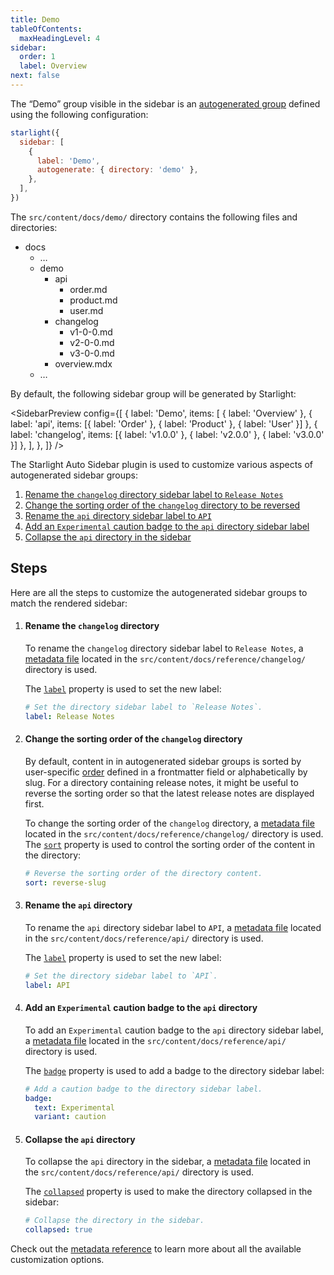 ```yaml
---
title: Demo
tableOfContents:
  maxHeadingLevel: 4
sidebar:
  order: 1
  label: Overview
next: false
---
```


The “Demo” group visible in the sidebar is an [autogenerated group](https://starlight.astro.build/guides/sidebar/#autogenerated-groups) defined using the following configuration:

```js
starlight({
  sidebar: [
    {
      label: 'Demo',
      autogenerate: { directory: 'demo' },
    },
  ],
})
```

The `src/content/docs/demo/` directory contains the following files and directories:


<FileTree>

- docs
  - …
  - demo
    - api
      - order.md
      - product.md
      - user.md
    - changelog
      - v1-0-0.md
      - v2-0-0.md
      - v3-0-0.md
    - overview.mdx
  - …

</FileTree>

By default, the following sidebar group will be generated by Starlight:


<SidebarPreview
  config={[
    {
      label: 'Demo',
      items: [
        { label: 'Overview' },
        { label: 'api', items: [{ label: 'Order' }, { label: 'Product' }, { label: 'User' }] },
        { label: 'changelog', items: [{ label: 'v1.0.0' }, { label: 'v2.0.0' }, { label: 'v3.0.0' }] },
      ],
    },
  ]}
/>

The Starlight Auto Sidebar plugin is used to customize various aspects of autogenerated sidebar groups:

1. [Rename the `changelog` directory sidebar label to `Release Notes`](#rename-the-changelog-directory)
1. [Change the sorting order of the `changelog` directory to be reversed](#change-the-sorting-order-of-the-changelog-directory)
1. [Rename the `api` directory sidebar label to `API`](#rename-the-api-directory)
1. [Add an `Experimental` caution badge to the `api` directory sidebar label](#add-an-experimental-caution-badge-to-the-api-directory)
1. [Collapse the `api` directory in the sidebar](#collapse-the-api-directory)

## Steps

Here are all the steps to customize the autogenerated sidebar groups to match the rendered sidebar:


<Steps>

1. #### Rename the `changelog` directory

   To rename the `changelog` directory sidebar label to `Release Notes`, a [metadata file](/metadata/) located in the `src/content/docs/reference/changelog/` directory is used.

   The [`label`](/metadata/#label) property is used to set the new label:

   ```yml title="src/content/docs/reference/changelog/_meta.yml"
   # Set the directory sidebar label to `Release Notes`.
   label: Release Notes
   ```

1. #### Change the sorting order of the `changelog` directory

   By default, content in in autogenerated sidebar groups is sorted by user-specific [order](https://starlight.astro.build/reference/frontmatter/#order) defined in a frontmatter field or alphabetically by slug.
   For a directory containing release notes, it might be useful to reverse the sorting order so that the latest release notes are displayed first.

   To change the sorting order of the `changelog` directory, a [metadata file](/metadata/) located in the `src/content/docs/reference/changelog/` directory is used.
   The [`sort`](/metadata/#sort) property is used to control the sorting order of the content in the directory:

   ```yml title="src/content/docs/reference/changelog/_meta.yml"
   # Reverse the sorting order of the directory content.
   sort: reverse-slug
   ```

1. #### Rename the `api` directory

   To rename the `api` directory sidebar label to `API`, a [metadata file](/metadata/) located in the `src/content/docs/reference/api/` directory is used.

   The [`label`](/metadata/#label) property is used to set the new label:

   ```yml title="src/content/docs/reference/api/_meta.yml"
   # Set the directory sidebar label to `API`.
   label: API
   ```

1. #### Add an `Experimental` caution badge to the `api` directory

   To add an `Experimental` caution badge to the `api` directory sidebar label, a [metadata file](/metadata/) located in the `src/content/docs/reference/api/` directory is used.

   The [`badge`](/metadata/#badge) property is used to add a badge to the directory sidebar label:

   ```yml title="src/content/docs/reference/api/_meta.yml"
   # Add a caution badge to the directory sidebar label.
   badge:
     text: Experimental
     variant: caution
   ```

1. #### Collapse the `api` directory

   To collapse the `api` directory in the sidebar, a [metadata file](/metadata/) located in the `src/content/docs/reference/api/` directory is used.

   The [`collapsed`](/metadata/#collapsed) property is used to make the directory collapsed in the sidebar:

   ```yml title="src/content/docs/reference/api/_meta.yml"
   # Collapse the directory in the sidebar.
   collapsed: true
   ```

</Steps>

Check out the [metadata reference](/metadata/) to learn more about all the available customization options.
